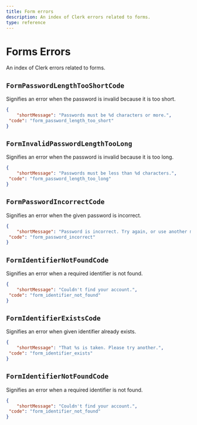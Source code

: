 ```yaml
---
title: Form errors
description: An index of Clerk errors related to forms.
type: reference
---
```


# Forms Errors

An index of Clerk errors related to forms.

## `FormPasswordLengthTooShortCode`

Signifies an error when the password is invalid because it is too short.

```json
{
	"shortMessage": "Passwords must be %d characters or more.", 
 "code": "form_password_length_too_short"
}
```

## `FormInvalidPasswordLengthTooLong`

Signifies an error when the password is invalid because it is too long.

```json
{
	"shortMessage": "Passwords must be less than %d characters.", 
 "code": "form_password_length_too_long"
}
```

## `FormPasswordIncorrectCode`

Signifies an error when the given password is incorrect.

```json
{
	"shortMessage": "Password is incorrect. Try again, or use another method.", 
 "code": "form_password_incorrect"
}
```

## `FormIdentifierNotFoundCode`

Signifies an error when a required identifier is not found.

```json
{
	"shortMessage": "Couldn't find your account.", 
 "code": "form_identifier_not_found"
}
```

## `FormIdentifierExistsCode`

Signifies an error when given identifier already exists.

```json
{
	"shortMessage": "That %s is taken. Please try another.", 
 "code": "form_identifier_exists"
}
```

## `FormIdentifierNotFoundCode`

Signifies an error when a required identifier is not found.

```json
{
	"shortMessage": "Couldn't find your account.", 
 "code": "form_identifier_not_found"
}
```
